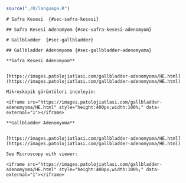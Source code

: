



```r

source("./R/language.R")

```




```asis
# Safra Kesesi  {#sec-safra-kesesi} 

## Safra Kesesi Adenomyom {#sec-safra-kesesi-adenomyom} 

```




```asis

# Gallbladder  {#sec-gallbladder} 

## Gallbladder Adenomyoma {#sec-gallbladder-adenomyoma} 

```




```asis

**Safra Kesesi Adenomyom**


[https://images.patolojiatlasi.com/gallbladder-adenomyoma/HE.html](https://images.patolojiatlasi.com/gallbladder-adenomyoma/HE.html)

Mikroskopik görüntüleri inceleyin:

<iframe src="https://images.patolojiatlasi.com/gallbladder-adenomyoma/HE.html" style="height:400px;width:100%;" data-external="1"></iframe>

```




```asis

**Gallbladder Adenomyoma**


[https://images.patolojiatlasi.com/gallbladder-adenomyoma/HE.html](https://images.patolojiatlasi.com/gallbladder-adenomyoma/HE.html)

See Microscopy with viewer: 

<iframe src="https://images.patolojiatlasi.com/gallbladder-adenomyoma/HE.html" style="height:400px;width:100%;" data-external="1"></iframe>

```




